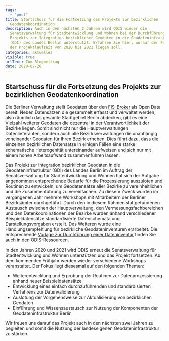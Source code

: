 ```yaml
---
tags:
  - "post"
title: Startschuss für die Fortsetzung des Projekts zur bezirklichen
  Geodatenkoordination
description: Auch in den nächsten 2 Jahren wird ODIS wieder die
  Senatsverwaltung für Stadtentwicklung und Wohnen bei der Durchführung eines
  Projekts zur Integration bezirklicher Geodaten in die Geodateninfrastruktur
  (GDI) des Landes Berlin unterstützt. Erfahren Sie hier, worauf der Fokus in
  der Projektlaufzeit von 2020 bis 2021 liegen soll.
categories: aktuelles
visible: true
urlText: Zum Blogbeitrag
date: 2020-02-26
---
```


## Startschuss für die Fortsetzung des Projekts zur bezirklichen Geodatenkoordination

Die Berliner Verwaltung stellt Geodaten über den [FIS-Broker](https://fbinter.stadt-berlin.de/fb/index.jsp) als Open Data bereit. Neben Datensätzen die gesammelt erfasst und verwaltet werden, also räumlich das gesamte Stadtgebiet Berlin abdecken, gibt es eine Vielzahl weiterer Geodaten die dezentral in der Verantwortlichkeit der Bezirke liegen. Somit sind nicht nur die Hauptverwaltungen Datenlieferanten, sondern auch alle Bezirksverwaltungen die unabhängig voneinander Geodaten für Ihren Bezirk erheben. Dies führt dazu, dass die einzelnen bezirklichen Datensätze in einigen Fällen eine starke schematische Heterogenität untereinander aufweisen und sich nur mit einem hohen Arbeitsaufwand zusammenführen lassen.

Das Projekt zur Integration bezirklicher Geodaten in die Geodateninfrastruktur (GDI) des Landes Berlin im Auftrag der Senatsverwaltung für Stadtentwicklung und Wohnen hat sich der Aufgabe angenommen entsprechende Bedarfe für die Prozessierung auszuloten und Routinen zu entwickeln, um Geodatensätze aller Bezirke zu vereinheitlichen und die Zusammenführung zu vereinfachen. Zu diesem Zweck wurden im vergangenen Jahr mehrere Workshops mit Mitarbeitern der Berliner Bezirksämter durchgeführt. Durch den in diesem Rahmen stattgefundenen Austausch zwischen der Hauptverwaltung, den Vermessungsfachbereichen und den Datenkoordinationen der Bezirke wurden anhand verschiedener Beispieldatensätze standardisierte Datenschemata und Darstellungsvorgaben erstellt. Des Weiteren wurde eine Handlungsempfehlung für bezirkliche Geodateninventuren erarbeitet. Die entsprechende [Vorlage zur Durchführung einer Dateninventur](https://odis-berlin.de/ressourcen/dateninventur.html) finden Sie auch in den ODIS-Ressourcen.

In den Jahren 2020 und 2021 wird ODIS erneut die Senatsverwaltung für Stadtentwicklung und Wohnen unterstützen und das Projekt fortsetzen. Ab dem kommenden Frühjahr werden wieder verschiedene Workshops veranstaltet. Der Fokus liegt diesesmal auf den folgenden Themen:

- Weiterentwicklung und Erprobung der Routinen zur Datenprozessierung anhand neuer Beispieldatensätze
- Entwicklung eines einfach durchzuführenden und standardisierten Verfahrens zur Datenvalidierung
- Auslotung der Vorgehensweise zur Aktualisierung von bezirklichen Geodaten
- Einführung und Wissensaustausch zur Nutzung der Komponenten der Geodateninfrastruktur Berlin

Wir freuen uns darauf das Projekt auch in den nächsten zwei Jahren zu begleiten und somit die Nutzung der landeseigenen Geodateninfrastruktur zu stärken.
